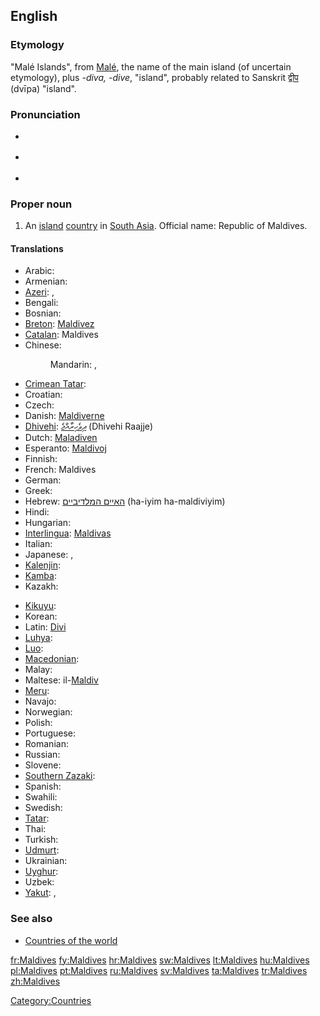 ==English==
{{wikipedia}}

===Etymology===
"Malé Islands", from [[Malé]], the name of the main island (of uncertain etymology), plus ''-diva, -dive'', "island", probably related to Sanskrit [[द्वीप]] (dvīpa) "island".

===Pronunciation===
* {{a|UK}} {{IPA|/ˈmɒl.diːvz/|/ˈmɒl.daɪvz/}}
* {{a|US}} {{IPA|/ˈmɑl.daɪvz/}}
* {{audio|en-us-Maldives.ogg|Audio (US)}}

===Proper noun===
{{en-proper noun}} {{p}}

# An [[island]] [[country]] in [[South Asia]]. Official name: Republic of Maldives.

====Translations====
{{trans-top|country in South Asia}}
* Arabic: {{t|ar|مالديفز|m|tr=maldiifz}}
* Armenian: {{t-|hy|Մալդիվներ|tr=Maldivner}}
* [[Azeri]]: {{t|az|Maldiv adaları|xs=Azeri}},  {{t|az|Maldivlər|xs=Azeri}}
* Bengali: {{Beng|[[মালদ্বীপ]]}}
* Bosnian: {{t-|bs|Maldivi|m|p}}
* [[Breton]]: [[Maldivez]]
* [[Catalan]]: Maldives
* Chinese:
*: Mandarin: {{t|cmn|馬爾代夫|sc=Hani}}, {{t|cmn|马尔代夫|tr=Mǎ'ěrdàifū|sc=Hani}}
* [[Crimean Tatar]]: {{tø|crh|Maldivler}}
* Croatian: {{t+|hr|Maldivi|m|p}}
* Czech: {{t-|cs|Maledivy|p}}
* Danish: [[Maldiverne]]
* [[Dhivehi]]: [[ދިވެހިރާއްޖެ]] (Dhivehi Raajje)
* Dutch: [[Maladiven]]
* Esperanto: [[Maldivoj]]
* Finnish: {{t+|fi|Malediivit}}
* French: Maldives {{f|p}}
* German: {{t+|de|Malediven}}
* Greek: {{t+|el|Μαλδίβες|f|p|tr=Maldíves}}
* Hebrew: [[האיים המלדיביים]] (ha-iyim ha-maldiviyim)
* Hindi: {{t|hi|मालदीव|tr=māldīv|xs=Hindi}}
* Hungarian: {{t+|hu|Maldív-szigetek}}
* [[Interlingua]]: [[Maldivas]]
* Italian: {{t-|it|Maldive}}
* Japanese: {{t+|ja|モルディブ|tr=Morudibu}}, {{t-|ja|モルジブ|tr=Morujibu}}
* [[Kalenjin]]: {{tø|kln|Maldova}}
* [[Kamba]]: {{tø|kam|Maldova}}
* Kazakh: {{t|kk|Мәлдивтер|tr=Məldivter|sc=Cyrl|xs=Kazakh}}
{{trans-mid}}
* [[Kikuyu]]: {{tø|ki|Maldova}}
* Korean: {{t|ko|몰디브|tr=Moldibeu}}
* Latin: [[Divi]]
* [[Luhya]]: {{tø|luy|Maldova}}
* [[Luo]]: {{tø|luo|Maldova}}
* [[Macedonian]]: {{t|mk|Малдиви|f|p|tr=Maldívi}}
* Malay: {{t-|ms|Maldives|xs=Malay}}
* Maltese: il-[[Maldiv]]
* [[Meru]]: {{tø|mer|Maldova}}
* Navajo: {{tø|nv|Naakaii Dootłʼizhí Bikéyah Yázhí}}
* Norwegian: {{t+|no|Maldivene}}
* Polish: {{t+|pl|Malediwy}}
* Portuguese: {{t+|pt|Maldivas|f|p}}
* Romanian: {{t-|ro|Maldive|f|p}}
* Russian: {{t-|ru|Мальдивы|f|p|tr=Mal’dívy}}
* Slovene: {{t+|sl|Maldivi|m|p}}
* [[Southern Zazaki]]: {{tø|diq|Maldiwi}}
* Spanish: {{t-|es|Maldivas|f|p}}
* Swahili: {{t+|sw|Maldova|xs=Swahili}}
* Swedish: {{t+|sv|Maldiverna|c}}
* [[Tatar]]: {{t|tt|Мальдивалар|tr=Mal'divalar|sc=Cyrl|xs=Tatar}}
* Thai: {{t+|th|มัลดีฟส์|tr=mandip}}
* Turkish: {{t+|tr|Maldivler}}
* [[Udmurt]]: {{tø|udm|Мальдив}}
* Ukrainian: {{t+|uk|Мальдіви|tr=Mal'divý|xs=Ukrainian}}
* [[Uyghur]]: {{t|ug|مالدىۋ ئاراللىرى|sc=ug-Arab|xs=Uyghur}}
* Uzbek: {{t|uz|Maldivalar|xs=Uzbek}}
* [[Yakut]]: {{tø|sah|Мальдивтар|tr=Mal'divtar|sc=Cyrl}},  {{tø|sah|Мальдив Арыылара|tr=Mal'div Arıılara|sc=Cyrl}}
{{trans-bottom}}

===See also===
* [[Appendix:Countries of the world|Countries of the world]]

[[Category:Countries]]

[[fr:Maldives]]
[[fy:Maldives]]
[[hr:Maldives]]
[[sw:Maldives]]
[[lt:Maldives]]
[[hu:Maldives]]
[[pl:Maldives]]
[[pt:Maldives]]
[[ru:Maldives]]
[[sv:Maldives]]
[[ta:Maldives]]
[[tr:Maldives]]
[[zh:Maldives]]